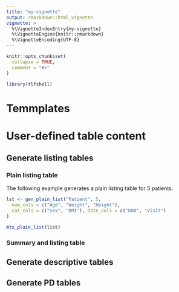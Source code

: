 ```yaml
---
title: "my-vignette"
output: rmarkdown::html_vignette
vignette: >
  %\VignetteIndexEntry{my-vignette}
  %\VignetteEngine{knitr::rmarkdown}
  %\VignetteEncoding{UTF-8}
---
```


```r
knitr::opts_chunk$set(
  collapse = TRUE,
  comment = "#>"
)
```

```r
library(tlfshell)
```

# Temmplates

# User-defined table content

## Generate listing tables
### Plain listing table
The following example generates a plain listing table for 5 patients.

```r
lst <- gen_plain_list("Patient", 5,
  num_cols = c("Age", "Weight", "Height"),
  cat_cols = c("Sex", "BMI"), date_cols = c("DOB", "Visit")
)

mtx_plain_list(list)
```
### Summary and listing table





## Generate descriptive tables


## Generate PD tables